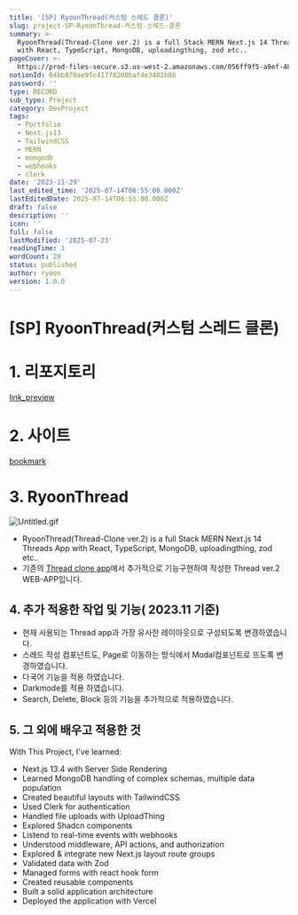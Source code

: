 ```yaml
---
title: '[SP] RyoonThread(커스텀 스레드 클론)'
slug: project-SP-RyoonThread-커스텀-스레드-클론
summary: >-
  RyoonThread(Thread-Clone ver.2) is a full Stack MERN Next.js 14 Threads App
  with React, TypeScript, MongoDB, uploadingthing, zod etc..
pageCover: >-
  https://prod-files-secure.s3.us-west-2.amazonaws.com/056ff9f5-a9ef-486f-8acb-9eef51d06a2d/7e4e71ef-7bd8-40c1-9c30-c0d09f2560ec/%E1%84%89%E1%85%B3%E1%84%8F%E1%85%B3%E1%84%85%E1%85%B5%E1%86%AB%E1%84%89%E1%85%A3%E1%86%BA_2023-12-04_%E1%84%8B%E1%85%A9%E1%84%92%E1%85%AE_1.28.26.png?X-Amz-Algorithm=AWS4-HMAC-SHA256&X-Amz-Content-Sha256=UNSIGNED-PAYLOAD&X-Amz-Credential=ASIAZI2LB466YDSZW2W3%2F20250723%2Fus-west-2%2Fs3%2Faws4_request&X-Amz-Date=20250723T173140Z&X-Amz-Expires=3600&X-Amz-Security-Token=IQoJb3JpZ2luX2VjEPL%2F%2F%2F%2F%2F%2F%2F%2F%2F%2FwEaCXVzLXdlc3QtMiJIMEYCIQD5hCcOg%2BNLXb9TY4MD2N0Bx0kFO%2FleFXJjkdsDSWwkuQIhAMtnyuTi9tUhGZFpvwvg5j%2FquNsOF9GnJWR9J6LReH3bKv8DCBoQABoMNjM3NDIzMTgzODA1IgwXNIwOLIy010fBjfUq3APVu57mvkfCIN2kJ05gp1CpdyhVUB9uuurUNZbO6CteEEyzlfY1NXRIylKRZb6wG8%2BoF0LcPjJk%2F4MsOWYyLN7qhcWTHFN4vyUd2CGGu6MZfDqsN32rqKGvvV66V2a1gWlKS1xmPuDVWZLejMFikW5bVYOMrzCzJjPkt%2F49xx%2B6%2BGo7Ae0X8AoBU4LZRMXuDRvlWHecqENf584XCylFEevhHqFFXeIC8Uv3TtWGazNen3zMa%2B0Q2QhZhTCuXHthdzVMHudkq4uJE1eP3bDAPp%2BMY5qge8R%2BYOvcQnZH5noqJrm5Ejz%2F8a6hjUuVENJz0%2BgguNUwd2%2BMOTk98X9rcF94Dyk9Y9w6BI1kgIDlx1L43sSHrE0sBn93Wsdog9xGnF3bmqoIdjYPpfN0MH980H%2BOBCbVEc20gZ8j31mwPmtDgle870gbx89QnB54tLN1JLo%2BwTCZhQ7rdfATwHVpALImFBZ7PzKPCWIV8nqsp%2B1Qpf66RiJJPvYvtI%2BryUJnGXne7aHP4ZskY8bEYNfN4Tw%2FNCf2L0XS7VtsabOpfz34ZpmeWfnqVzt7UEysgK%2Fj4WRRoXGL7%2FncpYBHYgiy9IhRXlpkkEXmTOpa7772q1bEJ%2BTgAiQyBHEAIaVNlTCntYTEBjqkAeUA%2FtSNmPmV9p87kxiXQ1N3ujJ0QEHjUkdsU6zSLZQonZ4X3lplnT3HyGCUvrMSaF3uF2zcN%2FEpKN%2FJ5nDl9%2Bxdye2FlrwBdyr%2BtuYhiDZINjpF5wMR%2FBcpQIo%2FhhYUADZiaBex2G39Kpe4E4%2Bcj7noSd4hXJQEicYj%2BXpYy7C7IPaEHgCfMS6BZg0mQ%2F%2BXFUtJ6z3QJvWJPffctX0i%2F3TMdKdl&X-Amz-Signature=cb96718f244dddc35ce29f52d9cb7435529a9dad5e653b071fbb5e81840a0545&X-Amz-SignedHeaders=host&x-amz-checksum-mode=ENABLED&x-id=GetObject
notionId: 04bb878ae9fc41778260baf4e3401b0b
password: ''
type: RECORD
sub_type: Project
category: DevProject
tags:
  - Portfolio
  - Next.js13
  - TailwindCSS
  - MERN
  - mongodb
  - webhooks
  - clerk
date: '2023-11-29'
last_edited_time: '2025-07-14T06:55:00.000Z'
lastEditedDate: 2025-07-14T06:55:00.000Z
draft: false
description: ''
icon: ''
full: false
lastModified: '2025-07-23'
readingTime: 1
wordCount: 28
status: published
author: ryoon
version: 1.0.0
---
```

# [SP] RyoonThread(커스텀 스레드 클론)


# 1. 리포지토리


[link_preview](https://github.com/ryoon-with-wisdomtrees/RyoonThread)


# 2. 사이트


[bookmark](https://thread-inspired-clone-with-ryoon.vercel.app/sign-in)


# 3. RyoonThread


![Untitled.gif](https://prod-files-secure.s3.us-west-2.amazonaws.com/056ff9f5-a9ef-486f-8acb-9eef51d06a2d/0baf21a5-4108-40f7-8e9e-f7bd138336b2/Untitled.gif?X-Amz-Algorithm=AWS4-HMAC-SHA256&X-Amz-Content-Sha256=UNSIGNED-PAYLOAD&X-Amz-Credential=ASIAZI2LB466SGG7TJPS%2F20250723%2Fus-west-2%2Fs3%2Faws4_request&X-Amz-Date=20250723T173250Z&X-Amz-Expires=3600&X-Amz-Security-Token=IQoJb3JpZ2luX2VjEPL%2F%2F%2F%2F%2F%2F%2F%2F%2F%2FwEaCXVzLXdlc3QtMiJHMEUCIQDqC14V%2BFB38oDCKFHwq3cKIa9nBmVPu3truXwYVEtclQIgWKXGDcNBi2rAP7g4nWrKGW29VS%2BnryO3f5unVk1GbOIq%2FwMIGhAAGgw2Mzc0MjMxODM4MDUiDES7KahKOOI9Mnvs4CrcA1yK%2B1ZtWGQzNmAz%2B3YTK1TBd%2BTa2DcjeoucgmPVimVhJT5ZHiInf4IGg76%2Fl%2BMqIJ7ZWd9mcHNrmGBUH1EimBhuS0NPU9Gim3H59LeGZcz5hYSGJiDe9K2V2ugYZPCRWx0ug0HjcCsihdlX5%2BkRnoJr84qFC%2BY7aItl0jCaH8G4mFH6LX8Q0U0JlgJ2ORklzS1ce3%2B6N2UT5mQsAwKZ%2FidxCdE7C7ZR1m8kbhHe8mtcHkat7MtbAbCY%2BtT0jm3Z%2FHxZn%2FmfAp3FsGBgrGXUcODfcVoFCc4MCjItD9HHif5sSxnszca57y7JjXHeUQ56BkFWBKM3sXuKbRhc44HYFtNTheU%2FEMxAnnZjNDaadCs9KkfS7DC8HyUA2QMYiaesJqZvFIgA4p8HjFgSU8xFYA12K7in2lbd%2FIFQV1hxFUOZP1x9fNH2wyn4XlS%2BIr%2BYEDxvKZXwzMXDpmr3aC4QhZsKYq%2FLloFSBk1Ba%2Bp1E8SmjNrKIHS4NvyeUsbEEgAQkmICnr7PsurOYMpR4MC2yzoUiUE%2F%2FpnnZr2%2Bk45UUwOhHQKInDwHaOS0a8AAoQxcVZV8gMclDcZnxU5pGjeZ6lSmZL7s1fdLG%2F5ivPg80EA98qdPvI%2FgUsa1bzxMMJy1hMQGOqUBZLQOTmcUoNoQCrVEKV85a40tMISFzlMJ6tpmhMSp88T%2F32PwBnRlPzv1VeMrMsSFNF6znQYjW5B0O6uluK%2Fi1ROAK0wzF3J9Dx7%2BABq7F3bgjrVum9M%2Ba11vTnbMRSrHAra%2BX61JIhqNRor9lYnSIphBEwoqrcckYnoEj77f26pgeoYuMsna%2FXiwAiaycnqSLyhEKIIOPHDSrJlHykqGIN7oCPie&X-Amz-Signature=8ee5b9f3e8a0abed2c6dc0bcd5de839b7de66e368968ee30f471bd254918c55d&X-Amz-SignedHeaders=host&x-amz-checksum-mode=ENABLED&x-id=GetObject)

- RyoonThread(Thread-Clone ver.2) is a full Stack MERN Next.js 14 Threads App with React, TypeScript, MongoDB, uploadingthing, zod etc..
- 기존의 [Thread clone app](https://threads-ryoon.vercel.app/)에서 추가적으로 기능구현하여 작성한 Thread ver.2 WEB-APP입니다.

## 4. 추가 적용한 작업 및 기능( 2023.11 기준)

- 현재 사용되는 Thread app과 가장 유사한 레이아웃으로 구성되도록 변경하였습니다.
- 스레드 작성 컴포넌트도, Page로 이동하는 방식에서 Modal컴포넌트로 뜨도록 변경하였습니다.
- 다국어 기능을 적용 하였습니다.
- Darkmode를 적용 하였습니다.
- Search, Delete, Block 등의 기능을 추가적으로 적용하였습니다.

## 5. 그 외에 배우고 적용한 것


With This Project, I've learned:

- Next.js 13.4 with Server Side Rendering
- Learned MongoDB handling of complex schemas, multiple data population
- Created beautiful layouts with TailwindCSS
- Used Clerk for authentication
- Handled file uploads with UploadThing
- Explored Shadcn components
- Listend to real-time events with webhooks
- Understood middleware, API actions, and authorization
- Explored & integrate new Next.js layout route groups
- Validated data with Zod
- Managed forms with react hook form
- Created reusable components
- Built a solid application architecture
- Deployed the application with Vercel
